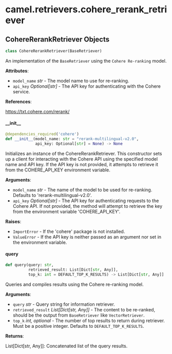 <a id="camel.retrievers.cohere_rerank_retriever"></a>

# camel.retrievers.cohere\_rerank\_retriever

<a id="camel.retrievers.cohere_rerank_retriever.CohereRerankRetriever"></a>

## CohereRerankRetriever Objects

```python
class CohereRerankRetriever(BaseRetriever)
```

An implementation of the `BaseRetriever` using the `Cohere Re-ranking`
model.

**Attributes**:

- `model_name` _str_ - The model name to use for re-ranking.
- `api_key` _Optional[str]_ - The API key for authenticating with the
  Cohere service.
  

**References**:

  https://txt.cohere.com/rerank/

<a id="camel.retrievers.cohere_rerank_retriever.CohereRerankRetriever.__init__"></a>

#### \_\_init\_\_

```python
@dependencies_required('cohere')
def __init__(model_name: str = "rerank-multilingual-v2.0",
             api_key: Optional[str] = None) -> None
```

Initializes an instance of the CohereRerankRetriever. This
constructor sets up a client for interacting with the Cohere API using
the specified model name and API key. If the API key is not provided,
it attempts to retrieve it from the COHERE_API_KEY environment
variable.

**Arguments**:

- `model_name` _str_ - The name of the model to be used for re-ranking.
  Defaults to 'rerank-multilingual-v2.0'.
- `api_key` _Optional[str]_ - The API key for authenticating requests
  to the Cohere API. If not provided, the method will attempt to
  retrieve the key from the environment variable
  'COHERE_API_KEY'.
  

**Raises**:

- `ImportError` - If the 'cohere' package is not installed.
- `ValueError` - If the API key is neither passed as an argument nor
  set in the environment variable.

<a id="camel.retrievers.cohere_rerank_retriever.CohereRerankRetriever.query"></a>

#### query

```python
def query(query: str,
          retrieved_result: List[Dict[str, Any]],
          top_k: int = DEFAULT_TOP_K_RESULTS) -> List[Dict[str, Any]]
```

Queries and compiles results using the Cohere re-ranking model.

**Arguments**:

- `query` _str_ - Query string for information retriever.
- `retrieved_result` _List[Dict[str, Any]]_ - The content to be
  re-ranked, should be the output from `BaseRetriever` like
  `VectorRetriever`.
- `top_k` _int, optional_ - The number of top results to return during
  retriever. Must be a positive integer. Defaults to
  `DEFAULT_TOP_K_RESULTS`.
  

**Returns**:

  List[Dict[str, Any]]: Concatenated list of the query results.

